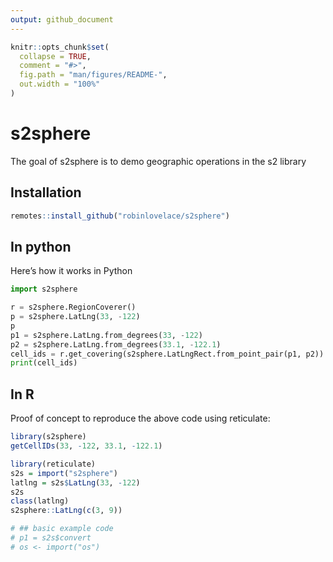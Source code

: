```yaml
---
output: github_document
---
```


<!-- README.md is generated from README.Rmd. Please edit that file -->

```r
knitr::opts_chunk$set(
  collapse = TRUE,
  comment = "#>",
  fig.path = "man/figures/README-",
  out.width = "100%"
)
```

# s2sphere

<!-- badges: start -->
<!-- badges: end -->

The goal of s2sphere is to demo geographic operations in the s2 library

## Installation

```r
remotes::install_github("robinlovelace/s2sphere")
```


<!-- You can install the released version of s2sphere from [CRAN](https://CRAN.R-project.org) with: -->

<!-- ``` r -->
<!-- install.packages("s2sphere") -->
<!-- ``` -->

## In python

Here's how it works in Python

```python
import s2sphere

r = s2sphere.RegionCoverer()
p = s2sphere.LatLng(33, -122)
p
p1 = s2sphere.LatLng.from_degrees(33, -122)
p2 = s2sphere.LatLng.from_degrees(33.1, -122.1)
cell_ids = r.get_covering(s2sphere.LatLngRect.from_point_pair(p1, p2))
print(cell_ids)
```

## In R

Proof of concept to reproduce the above code using reticulate:

```r
library(s2sphere)
getCellIDs(33, -122, 33.1, -122.1)
```


```r
library(reticulate)
s2s = import("s2sphere")
latlng = s2s$LatLng(33, -122)
s2s
class(latlng)
s2sphere::LatLng(c(3, 9))

```




```r
# ## basic example code
# p1 = s2s$convert
# os <- import("os")
```


